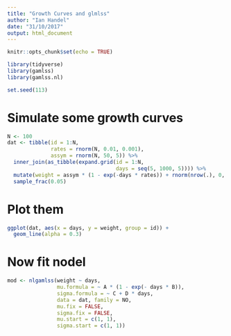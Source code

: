 ```yaml
---
title: "Growth Curves and glmlss"
author: "Ian Handel"
date: "31/10/2017"
output: html_document
---
```


```r
knitr::opts_chunk$set(echo = TRUE)
```

```r
library(tidyverse)
library(gamlss)
library(gamlss.nl)

set.seed(113)
```

# Simulate some growth curves
```r
N <- 100
dat <- tibble(id = 1:N,
              rates = rnorm(N, 0.01, 0.001),
              assym = rnorm(N, 50, 5)) %>% 
  inner_join(as_tibble(expand.grid(id = 1:N,
                                   days = seq(5, 1000, 5)))) %>% 
  mutate(weight = assym * (1 - exp(-days * rates)) + rnorm(nrow(.), 0, 1)) %>% 
  sample_frac(0.05)
```

# Plot them
```r

ggplot(dat, aes(x = days, y = weight, group = id)) +
  geom_line(alpha = 0.3)
```

# Now fit nodel
```r
mod <- nlgamlss(weight ~ days,
                mu.formula = ~ A * (1 - exp(- days * B)),
                sigma.formula = ~ C + D * days,
                data = dat, family = NO,
                mu.fix = FALSE,
                sigma.fix = FALSE,
                mu.start = c(1, 1),
                sigma.start = c(1, 1))
```

